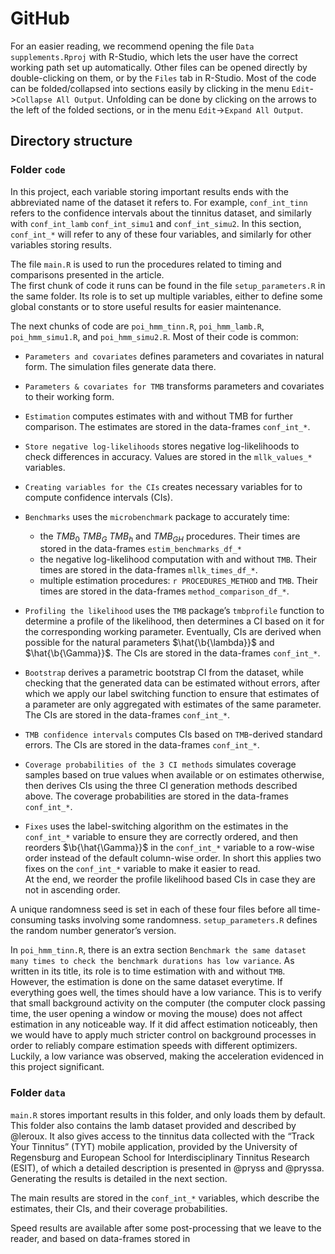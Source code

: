 # GitHub
For an easier reading, we recommend opening the file `Data supplements.Rproj` with R-Studio, which lets the user have the correct working path set up automatically.
Other files can be opened directly by double-clicking on them, or by the `Files` tab in R-Studio.
Most of the code can be folded/collapsed into sections easily by clicking in the menu `Edit`->`Collapse All Output`.
Unfolding can be done by clicking on the arrows to the left of the folded sections, or in the menu `Edit`->`Expand All Output`.

## Directory structure
### Folder `code`

In this project, each variable storing important results ends with the abbreviated name of the dataset it refers to.
For example, `conf_int_tinn` refers to the confidence intervals about the tinnitus dataset, and similarly with `conf_int_lamb` `conf_int_simu1` and `conf_int_simu2`.
In this section, `conf_int_*` will refer to any of these four variables, and similarly for other variables storing results.

The file `main.R` is used to run the procedures related to timing and comparisons presented in the article.\
The first chunk of code it runs can be found in the file `setup_parameters.R` in the same folder.
Its role is to set up multiple variables, either to define some global constants or to store useful results for easier maintenance.

The next chunks of code are `poi_hmm_tinn.R`, `poi_hmm_lamb.R`, `poi_hmm_simu1.R`, and `poi_hmm_simu2.R`.
Most of their code is common:

* `Parameters and covariates` defines parameters and covariates in natural form. The simulation files generate data there.
* `Parameters & covariates for TMB` transforms parameters and covariates to their working form.
* `Estimation` computes estimates with and without TMB for further comparison. The estimates are stored in the data-frames `conf_int_*`.
* `Store negative log-likelihoods` stores negative log-likelihoods to check differences in accuracy. Values are stored in the `mllk_values_*` variables.
* `Creating variables for the CIs` creates necessary variables for to compute confidence intervals (CIs).\
* `Benchmarks` uses the `microbenchmark` package to accurately time:

    * the $TMB_0$ $TMB_G$ $TMB_h$ and $TMB_{GH}$ procedures. Their times are stored in the data-frames `estim_benchmarks_df_*`
    * the negative log-likelihood computation with and without `TMB`. Their times are stored in the data-frames `mllk_times_df_*`.
    * multiple estimation procedures: `r PROCEDURES_METHOD` and `TMB`. Their times are stored in the data-frames `method_comparison_df_*`.

* `Profiling the likelihood` uses the `TMB` package's `tmbprofile` function to determine a profile of the likelihood, then determines a CI based on it for the corresponding working parameter. Eventually, CIs are derived when possible for the natural parameters $\hat{\b{\lambda}}$ and $\hat{\b{\Gamma}}$. The CIs are stored in the data-frames `conf_int_*`.
* `Bootstrap` derives a parametric bootstrap CI from the dataset, while checking that the generated data can be estimated without errors, after which we apply our label switching function to ensure that estimates of a parameter are only aggregated with estimates of the same parameter. The CIs are stored in the data-frames `conf_int_*`.
* `TMB confidence intervals` computes CIs based on `TMB`-derived standard errors.  The CIs are stored in the data-frames `conf_int_*`.
* `Coverage probabilities of the 3 CI methods` simulates coverage samples based on true values when available or on estimates otherwise, then derives CIs using the three CI generation methods described above. The coverage probabilities are stored in the data-frames `conf_int_*`.
* `Fixes` uses the label-switching algorithm on the estimates in the `conf_int_*` variable to ensure they are correctly ordered, and then reorders $\b{\hat{\Gamma}}$ in the `conf_int_*` variable to a row-wise order instead of the default column-wise order. In short this applies two fixes on the `conf_int_*` variable to make it easier to read.\
At the end, we reorder the profile likelihood based CIs in case they are not in ascending order.

A unique randomness seed is set in each of these four files before all time-consuming tasks involving some randomness.
`setup_parameters.R` defines the random number generator's version.

In `poi_hmm_tinn.R`, there is an extra section `Benchmark the same dataset many times to check the benchmark durations has low variance`.
As written in its title, its role is to time estimation with and without `TMB`.
However, the estimation is done on the same dataset everytime.
If everything goes well, the times should have a low variance.
This is to verify that small background activity on the computer (the computer clock passing time, the user opening a window or moving the mouse) does not affect estimation in any noticeable way.
If it did affect estimation noticeably, then we would have to apply much stricter control on background processes in order to reliably compare estimation speeds with different optimizers.
Luckily, a low variance was observed, making the acceleration evidenced in this project significant.

### Folder `data`
`main.R` stores important results in this folder, and only loads them by default.
This folder also contains the lamb dataset provided and described by @leroux.
It also gives access to the tinnitus data collected with the "Track Your Tinnitus" (TYT) mobile application, provided by the University of Regensburg and European School for Interdisciplinary Tinnitus Research (ESIT), of which a detailed description is presented in @pryss and @pryssa.
Generating the results is detailed in the next section.

The main results are stored in the `conf_int_*` variables, which describe the estimates, their CIs, and their coverage probabilities.

Speed results are available after some post-processing that we leave to the reader, and based on data-frames stored in 